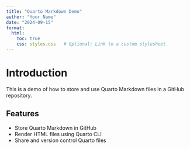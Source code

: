 ```yaml
---
title: "Quarto Markdown Demo"
author: "Your Name"
date: "2024-09-15"
format:
  html: 
    toc: true
    css: styles.css   # Optional: Link to a custom stylesheet
---
```


# Introduction

This is a demo of how to store and use Quarto Markdown files in a GitHub repository.

## Features

-   Store Quarto Markdown in GitHub
-   Render HTML files using Quarto CLI
-   Share and version control Quarto files
